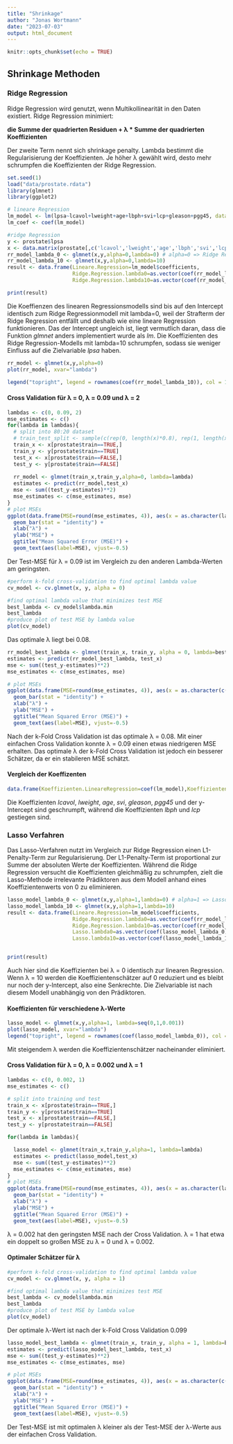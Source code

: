 ```yaml
---
title: "Shrinkage"
author: "Jonas Wortmann"
date: "2023-07-03"
output: html_document
---
```


```r
knitr::opts_chunk$set(echo = TRUE)
```

## Shrinkage Methoden

### Ridge Regression

Ridge Regression wird genutzt, wenn Multikollinearität in den Daten existiert. Ridge Regression minimiert:

**die Summe der quadrierten Residuen + λ \* Summe der quadrierten Koeffizienten**

Der zweite Term nennt sich shrinkage penalty. Lambda bestimmt die Regularisierung der Koeffizienten. Je höher λ gewählt wird, desto mehr schrumpfen die Koeffizienten der Ridge Regression.

```r
set.seed(1)
load("data/prostate.rdata")
library(glmnet)
library(ggplot2)

# lineare Regression
lm_model <- lm(lpsa~lcavol+lweight+age+lbph+svi+lcp+gleason+pgg45, data=prostate)
lm_coef <- coef(lm_model)

#ridge Regression
y <- prostate$lpsa
x <- data.matrix(prostate[,c('lcavol','lweight','age','lbph','svi','lcp','gleason','pgg45')])
rr_model_lambda_0 <- glmnet(x,y,alpha=0,lambda=0) # alpha=0 => Ridge Regression
rr_model_lambda_10 <- glmnet(x,y,alpha=0,lambda=10)
result <- data.frame(Lineare.Regression=lm_model$coefficients,
                     Ridge.Regression.lambda0=as.vector(coef(rr_model_lambda_0)),
                     Ridge.Regression.lambda10=as.vector(coef(rr_model_lambda_10)))

print(result)
```

Die Koeffienzen des linearen Regressionsmodells sind bis auf den Intercept identisch zum Ridge Regressionmodell mit lambda=0, weil der Strafterm der Ridge Regression entfällt und deshalb wie eine lineare Regression funktionieren. Das der Intercept ungleich ist, liegt vermutlich daran, dass die Funktion *glmnet* anders implementiert wurde als *lm*. Die Koeffizienten des Ridge Regression-Modells mit lambda=10 schrumpfen, sodass sie weniger Einfluss auf die Zielvariable *lpsa* haben.

```r
rr_model <- glmnet(x,y,alpha=0)
plot(rr_model, xvar="lambda")

legend("topright", legend = rownames(coef(rr_model_lambda_10)), col = 1:nrow(coef(rr_model_lambda_10)), lty = 1)
```

#### Cross Validation für λ = 0, λ = 0.09 und λ = 2

```r
lambdas <- c(0, 0.09, 2)
mse_estimates <- c()
for(lambda in lambdas){
  # split into 80:20 dataset
  # train_test_split <- sample(c(rep(0, length(x)*0.8), rep(1, length(x)*0.2)))
  train_x <- x[prostate$train==TRUE,]
  train_y <- y[prostate$train==TRUE]
  test_x <- x[prostate$train==FALSE,]
  test_y <- y[prostate$train==FALSE]
  
  rr_model <- glmnet(train_x,train_y,alpha=0, lambda=lambda)
  estimates <- predict(rr_model,test_x)
  mse <- sum((test_y-estimates)**2)
  mse_estimates <- c(mse_estimates, mse)
}
# plot MSEs
ggplot(data.frame(MSE=round(mse_estimates, 4)), aes(x = as.character(lambdas), y = MSE)) +
  geom_bar(stat = "identity") +
  xlab("λ") +
  ylab("MSE") +
  ggtitle("Mean Squared Error (MSE)") +
  geom_text(aes(label=MSE), vjust=-0.5)
```

Der Test-MSE für λ = 0.09 ist im Vergleich zu den anderen Lambda-Werten am geringsten.

```r
#perform k-fold cross-validation to find optimal lambda value
cv_model <- cv.glmnet(x, y, alpha = 0)

#find optimal lambda value that minimizes test MSE
best_lambda <- cv_model$lambda.min
best_lambda
#produce plot of test MSE by lambda value
plot(cv_model) 
```

Das optimale λ liegt bei 0.08.

```r
rr_model_best_lambda <- glmnet(train_x, train_y, alpha = 0, lambda=best_lambda)
estimates <- predict(rr_model_best_lambda, test_x)
mse <- sum((test_y-estimates)**2)
mse_estimates <- c(mse_estimates, mse)

# plot MSEs
ggplot(data.frame(MSE=round(mse_estimates, 4)), aes(x = as.character(c(lambdas, "0.08")), y = MSE)) +
  geom_bar(stat = "identity") +
  xlab("λ") +
  ylab("MSE") +
  ggtitle("Mean Squared Error (MSE)") +
  geom_text(aes(label=MSE), vjust=-0.5)
```

Nach der k-Fold Cross Validation ist das optimale λ = 0.08. Mit einer einfachen Cross Validation konnte λ = 0.09 einen etwas niedrigeren MSE erhalten. Das optimale λ der k-Fold Cross Validation ist jedoch ein besserer Schätzer, da er ein stabileren MSE schätzt.

#### Vergleich der Koeffizenten

```r
data.frame(Koeffizienten.LineareRegression=coef(lm_model),Koeffizienten.best_lambda=as.vector(coef(rr_model_best_lambda)))
```

Die Koeffizienten *lcavol*, *lweight*, *age*, *svi*, *gleason*, *pgg45* und der y-Intercept sind geschrumpft, während die Koeffizienten *lbph* und *lcp* gestiegen sind.

### Lasso Verfahren

Das Lasso-Verfahren nutzt im Vergleich zur Ridge Regression einen L1-Penalty-Term zur Regularisierung. Der L1-Penalty-Term ist proportional zur Summe der absoluten Werte der Koeffizienten. Während die Ridge Regression versucht die Koeffizienten gleichmäßig zu schrumpfen, zielt die Lasso-Methode irrelevante Prädiktoren aus dem Modell anhand eines Koeffizientenwerts von 0 zu eliminieren.
```r
lasso_model_lambda_0 <- glmnet(x,y,alpha=1,lambda=0) # alpha=1 => Lasso-Verfahren
lasso_model_lambda_10 <- glmnet(x,y,alpha=1,lambda=10)
result <- data.frame(Lineare.Regression=lm_model$coefficients,
                     Ridge.Regression.lambda0=as.vector(coef(rr_model_lambda_0)),
                     Ridge.Regression.lambda10=as.vector(coef(rr_model_lambda_10)),
                     Lasso.lambda0=as.vector(coef(lasso_model_lambda_0)),
                     Lasso.lambda10=as.vector(coef(lasso_model_lambda_10)))


print(result)
```
Auch hier sind die Koeffizienten bei λ = 0 identisch zur linearen Regression. Wenn λ = 10 werden die Koeffizientenschätzer auf 0 reduziert und es bleibt nur noch der y-Intercept, also eine Senkrechte. Die Zielvariable ist nach diesem Modell unabhängig von den Prädiktoren.

#### Koeffizienten für verschiedene λ-Werte
```r
lasso_model <- glmnet(x,y,alpha=1, lambda=seq(0,1,0.001))
plot(lasso_model, xvar="lambda")
legend("topright", legend = rownames(coef(lasso_model_lambda_0)), col = 1:nrow(coef(lasso_model_lambda_0)), lty = 1)
```
Mit steigendem  λ werden die Koeffizientenschätzer nacheinander eliminiert.

#### Cross Validation für λ = 0, λ = 0.002 und λ = 1

```r
lambdas <- c(0, 0.002, 1)
mse_estimates <- c()

# split into training und test
train_x <- x[prostate$train==TRUE,]
train_y <- y[prostate$train==TRUE]
test_x <- x[prostate$train==FALSE,]
test_y <- y[prostate$train==FALSE]

for(lambda in lambdas){

  lasso_model <- glmnet(train_x,train_y,alpha=1, lambda=lambda)
  estimates <- predict(lasso_model,test_x)
  mse <- sum((test_y-estimates)**2)
  mse_estimates <- c(mse_estimates, mse)
}
# plot MSEs
ggplot(data.frame(MSE=round(mse_estimates, 4)), aes(x = as.character(lambdas), y = MSE)) +
  geom_bar(stat = "identity") +
  xlab("λ") +
  ylab("MSE") +
  ggtitle("Mean Squared Error (MSE)") +
  geom_text(aes(label=MSE), vjust=-0.5)
```

λ = 0.002 hat den geringsten MSE nach der Cross Validation. λ = 1 hat etwa ein doppelt so großen MSE zu λ = 0 und λ = 0.002.

#### Optimaler Schätzer für λ
```r
#perform k-fold cross-validation to find optimal lambda value
cv_model <- cv.glmnet(x, y, alpha = 1)

#find optimal lambda value that minimizes test MSE
best_lambda <- cv_model$lambda.min
best_lambda
#produce plot of test MSE by lambda value
plot(cv_model) 
```
Der optimale λ-Wert ist nach der k-Fold Cross Validation 0.099
```r
lasso_model_best_lambda <- glmnet(train_x, train_y, alpha = 1, lambda=best_lambda)
estimates <- predict(lasso_model_best_lambda, test_x)
mse <- sum((test_y-estimates)**2)
mse_estimates <- c(mse_estimates, mse)

# plot MSEs
ggplot(data.frame(MSE=round(mse_estimates, 4)), aes(x = as.character(c(lambdas, as.character(round(best_lambda,3)))), y = MSE)) +
  geom_bar(stat = "identity") +
  xlab("λ") +
  ylab("MSE") +
  ggtitle("Mean Squared Error (MSE)") +
  geom_text(aes(label=MSE), vjust=-0.5)
```
Der Test-MSE ist mit optimalen λ kleiner als der Test-MSE der λ-Werte aus der einfachen Cross Validation.